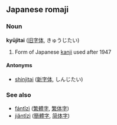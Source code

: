 ==Japanese romaji==
===Noun===
'''kyūjitai''' ([[旧字体]], きゅうじたい)

# Form of Japanese [[kanji]] used after 1947

====Antonyms====
*[[shinjitai]] ([[新字体]], しんじたい)

===See also===
*[[fántǐzì]] ([[繁體字]], [[繁体字]])
*[[jiǎntǐzì]] ([[簡體字]], [[简体字]])
